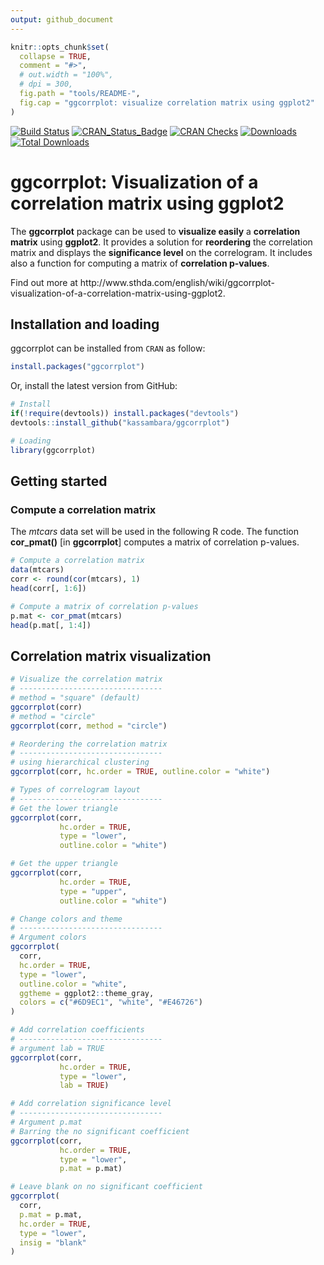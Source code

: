 ```yaml
---
output: github_document
---
```


<!-- README.md is generated from README.Rmd. Please edit that file -->

```r
knitr::opts_chunk$set(
  collapse = TRUE,
  comment = "#>",
  # out.width = "100%",
  # dpi = 300,
  fig.path = "tools/README-",
  fig.cap = "ggcorrplot: visualize correlation matrix using ggplot2"
)
```
    
[![Build Status](https://api.travis-ci.org/kassambara/ggcorrplot.png)](https://travis-ci.org/kassambara/ggcorrplot)
[![CRAN_Status_Badge](https://www.r-pkg.org/badges/version/ggcorrplot)](https://cran.r-project.org/package=ggcorrplot)
[![CRAN Checks](https://cranchecks.info/badges/summary/ggcorrplot)](https://cran.r-project.org/web/checks/check_results_ggcorrplot.html)
[![Downloads](https://cranlogs.r-pkg.org/badges/ggcorrplot)](https://cran.r-project.org/package=ggcorrplot)
[![Total Downloads](https://cranlogs.r-pkg.org/badges/grand-total/ggcorrplot?color=orange)](https://cranlogs.r-pkg.org/badges/grand-total/ggcorrplot)


# ggcorrplot: Visualization of a correlation matrix using ggplot2
    
    
The **ggcorrplot** package can be used to **visualize easily** a **correlation matrix** using **ggplot2**. It provides a solution for **reordering** the correlation matrix and displays the **significance level** on the correlogram. It includes also a function for computing a matrix of **correlation p-values**. 
   
   
Find out more at http://www.sthda.com/english/wiki/ggcorrplot-visualization-of-a-correlation-matrix-using-ggplot2.
    
   
  
## Installation and loading
    
ggcorrplot can be installed from `CRAN` as follow:

```r
install.packages("ggcorrplot")
```
    
Or, install the latest version from GitHub:

```r
# Install
if(!require(devtools)) install.packages("devtools")
devtools::install_github("kassambara/ggcorrplot")
```

```r
# Loading
library(ggcorrplot)
```
    
## Getting started
     
### Compute a correlation matrix
     
The *mtcars* data set will be used in the following R code. The function
**cor_pmat()** [in **ggcorrplot**] computes a matrix of correlation p-values.

```r
# Compute a correlation matrix
data(mtcars)
corr <- round(cor(mtcars), 1)
head(corr[, 1:6])

# Compute a matrix of correlation p-values
p.mat <- cor_pmat(mtcars)
head(p.mat[, 1:4])
```
    
## Correlation matrix visualization
    
```r
# Visualize the correlation matrix
# --------------------------------
# method = "square" (default)
ggcorrplot(corr)
# method = "circle"
ggcorrplot(corr, method = "circle")

# Reordering the correlation matrix
# --------------------------------
# using hierarchical clustering
ggcorrplot(corr, hc.order = TRUE, outline.color = "white")

# Types of correlogram layout
# --------------------------------
# Get the lower triangle
ggcorrplot(corr,
           hc.order = TRUE,
           type = "lower",
           outline.color = "white")

# Get the upper triangle
ggcorrplot(corr,
           hc.order = TRUE,
           type = "upper",
           outline.color = "white")

# Change colors and theme
# --------------------------------
# Argument colors
ggcorrplot(
  corr,
  hc.order = TRUE,
  type = "lower",
  outline.color = "white",
  ggtheme = ggplot2::theme_gray,
  colors = c("#6D9EC1", "white", "#E46726")
)

# Add correlation coefficients
# --------------------------------
# argument lab = TRUE
ggcorrplot(corr,
           hc.order = TRUE,
           type = "lower",
           lab = TRUE)

# Add correlation significance level
# --------------------------------
# Argument p.mat
# Barring the no significant coefficient
ggcorrplot(corr,
           hc.order = TRUE,
           type = "lower",
           p.mat = p.mat)

# Leave blank on no significant coefficient
ggcorrplot(
  corr,
  p.mat = p.mat,
  hc.order = TRUE,
  type = "lower",
  insig = "blank"
)
```

